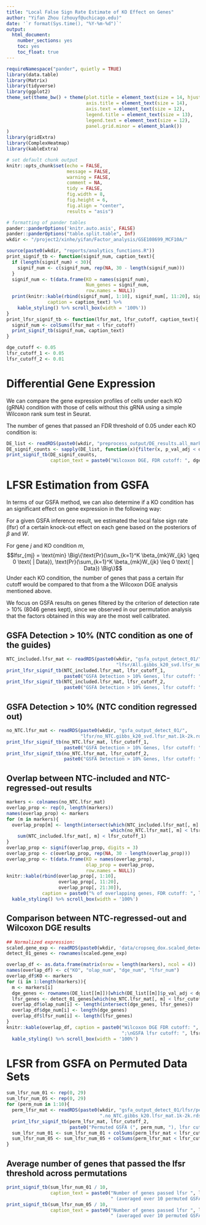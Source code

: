 ```yaml
---
title: "Local False Sign Rate Estimate of KO Effect on Genes"
author: "Yifan Zhou (zhouyf@uchicago.edu)"
date: '`r format(Sys.time(), "%Y-%m-%d")`'
output:
  html_document:
    number_sections: yes
    toc: yes
    toc_float: true
---
```


```r
requireNamespace("pander", quietly = TRUE)
library(data.table)
library(Matrix)
library(tidyverse)
library(ggplot2)
theme_set(theme_bw() + theme(plot.title = element_text(size = 14, hjust = 0.5),
                             axis.title = element_text(size = 14),
                             axis.text = element_text(size = 12),
                             legend.title = element_text(size = 13),
                             legend.text = element_text(size = 12),
                             panel.grid.minor = element_blank())
)
library(gridExtra)
library(ComplexHeatmap)
library(kableExtra)

# set default chunk output
knitr::opts_chunk$set(echo = FALSE,
                      message = FALSE,
                      warning = FALSE,
                      comment = NA,
                      tidy = FALSE,
                      fig.width = 8,
                      fig.height = 6,
                      fig.align = "center",
                      results = "asis")

# formatting of pander tables
pander::panderOptions('knitr.auto.asis', FALSE)
pander::panderOptions("table.split.table", Inf)
wkdir <- "/project2/xinhe/yifan/Factor_analysis/GSE108699_MCF10A/"
```

```r
source(paste0(wkdir, "reports/analytics_functions.R"))
print_signif_tb <- function(signif_num, caption_text){
  if (length(signif_num) < 30){
    signif_num <- c(signif_num, rep(NA, 30 - length(signif_num)))
  }
  signif_num <- t(data.frame(KO = names(signif_num),
                             Num_genes = signif_num,
                             row.names = NULL))
  print(knitr::kable(rbind(signif_num[, 1:10], signif_num[, 11:20], signif_num[, 21:30]),
               caption = caption_text) %>%
    kable_styling() %>% scroll_box(width = '100%'))
}
print_lfsr_signif_tb <- function(lfsr_mat, lfsr_cutoff, caption_text){
  signif_num <- colSums(lfsr_mat < lfsr_cutoff)
  print_signif_tb(signif_num, caption_text)
}

dge_cutoff <- 0.05
lfsr_cutoff_1 <- 0.05
lfsr_cutoff_2 <- 0.01
```

# Differential Gene Expression

We can compare the gene expression profiles of cells under each KO (gRNA) condition with those of cells without this gRNA using a simple Wilcoxon rank sum test in Seurat.

The number of genes that passed an FDR threshold of 0.05 under each KO condition is:

```r
DE_list <- readRDS(paste0(wkdir, "preprocess_output/DE_results.all_markers.seurat_wilcox.rds"))
DE_signif_counts <- sapply(DE_list, function(x){filter(x, p_val_adj < dge_cutoff) %>% nrow()})
print_signif_tb(DE_signif_counts,
                caption_text = paste0("Wilcoxon DGE, FDR cutoff: ", dge_cutoff))
```

# LFSR Estimation from GSFA

In terms of our GSFA method, we can also determine if a KO condition has an significant effect on gene expression in the following way:

For a given GSFA inference result, we estimated the local false sign rate (lfsr) of a certain knock-out effect on each gene based on the posteriors of $\beta$ and $W$.

For gene $j$ and KO condition $m$,
$$lfsr_{mj} = \text{min} \Big\{\text{Pr}(\sum_{k=1}^K \beta_{mk}W_{jk} \geq 0 \text{ | Data}), \text{Pr}(\sum_{k=1}^K \beta_{mk}W_{jk} \leq 0 \text{ | Data}) \Big\}$$
Under each KO condition, the number of genes that pass a certain lfsr cutoff would be compared to that from a the Wilcoxon DGE analysis mentioned above.

We focus on GSFA results on genes filtered by the criterion of detection rate > 10% (8046 genes kept), since we observed in our permutation analysis that the factors obtained in this way are the most well calibrated.

## GSFA Detection > 10% (NTC condition as one of the guides)

```r
NTC_included.lfsr_mat <- readRDS(paste0(wkdir, "gsfa_output_detect_01/",
                                        "lfsr/All.gibbs_k20_svd.lfsr_mat.2k-3k.rds"))
print_lfsr_signif_tb(NTC_included.lfsr_mat, lfsr_cutoff_1,
                     paste0("GSFA Detection > 10% Genes, lfsr cutoff: ", lfsr_cutoff_1))
print_lfsr_signif_tb(NTC_included.lfsr_mat, lfsr_cutoff_2,
                     paste0("GSFA Detection > 10% Genes, lfsr cutoff: ", lfsr_cutoff_2))
```

## GSFA Detection > 10% (NTC condition regressed out)

```r
no_NTC.lfsr_mat <- readRDS(paste0(wkdir, "gsfa_output_detect_01/",
                           "lfsr/no_NTC.gibbs_k20_svd.lfsr_mat.1k-2k.rds"))
print_lfsr_signif_tb(no_NTC.lfsr_mat, lfsr_cutoff_1,
                     paste0("GSFA Detection > 10% Genes, lfsr cutoff: ", lfsr_cutoff_1))
print_lfsr_signif_tb(no_NTC.lfsr_mat, lfsr_cutoff_2,
                     paste0("GSFA Detection > 10% Genes, lfsr cutoff: ", lfsr_cutoff_2))
```

## Overlap between NTC-included and NTC-regressed-out results

```r
markers <- colnames(no_NTC.lfsr_mat)
overlap_prop <- rep(0, length(markers))
names(overlap_prop) <- markers
for (m in markers){
  overlap_prop[m] <- length(intersect(which(NTC_included.lfsr_mat[, m] < lfsr_cutoff_1),
                                      which(no_NTC.lfsr_mat[, m] < lfsr_cutoff_1))) /
    sum(NTC_included.lfsr_mat[, m] < lfsr_cutoff_1)
}
overlap_prop <- signif(overlap_prop, digits = 3)
overlap_prop <- c(overlap_prop, rep(NA, 30 - length(overlap_prop)))
overlap_prop <- t(data.frame(KO = names(overlap_prop),
                             olap_prop = overlap_prop,
                             row.names = NULL))
knitr::kable(rbind(overlap_prop[, 1:10],
                   overlap_prop[, 11:20],
                   overlap_prop[, 21:30]),
             caption = paste0("% of overlapping genes, FDR cutoff: ", lfsr_cutoff_1)) %>%
  kable_styling() %>% scroll_box(width = '100%')
```

## Comparison between NTC-regressed-out and Wilcoxon DGE results

```r
## Normalized expression:
scaled.gene_exp <- readRDS(paste0(wkdir, 'data/cropseq_dox.scaled_detect_01.corrected_lib_NTC.rds'))
detect_01_genes <- rownames(scaled.gene_exp)
```

```r
overlap_df <- as.data.frame(matrix(nrow = length(markers), ncol = 4))
names(overlap_df) <- c("KO", "olap_num", "dge_num", "lfsr_num")
overlap_df$KO <- markers
for (i in 1:length(markers)){
  m <- markers[i]
  dge_genes <- rownames(DE_list[[m]])[which(DE_list[[m]]$p_val_adj < dge_cutoff)]
  lfsr_genes <- detect_01_genes[which(no_NTC.lfsr_mat[, m] < lfsr_cutoff_1)]
  overlap_df$olap_num[i] <- length(intersect(dge_genes, lfsr_genes))
  overlap_df$dge_num[i] <- length(dge_genes)
  overlap_df$lfsr_num[i] <- length(lfsr_genes)
}
knitr::kable(overlap_df, caption = paste0("Wilcoxon DGE FDR cutoff: ", dge_cutoff,
                                          ";\nGSFA lfsr cutoff: ", lfsr_cutoff_1)) %>%
  kable_styling() %>% scroll_box(width = '100%')
```

# LFSR from GSFA on Permuted Data Sets

```r
sum_lfsr_num_01 <- rep(0, 29)
sum_lfsr_num_05 <- rep(0, 29)
for (perm_num in 1:10){
  perm_lfsr_mat <- readRDS(paste0(wkdir, "gsfa_output_detect_01/lfsr/perm_", perm_num,
                                  ".no_NTC.gibbs_k20.lfsr_mat.1k-2k.rds"))
  print_lfsr_signif_tb(perm_lfsr_mat, lfsr_cutoff_2,
                       paste0("Permuted GSFA (", perm_num, "), lfsr cutoff: ", lfsr_cutoff_2))
  sum_lfsr_num_01 <- sum_lfsr_num_01 + colSums(perm_lfsr_mat < lfsr_cutoff_2)
  sum_lfsr_num_05 <- sum_lfsr_num_05 + colSums(perm_lfsr_mat < lfsr_cutoff_1)
}
```

## Average number of genes that passed the lfsr threshold across permutations

```r
print_signif_tb(sum_lfsr_num_01 / 10,
                caption_text = paste0("Number of genes passed lfsr ", lfsr_cutoff_2,
                                      " (averaged over 10 permuted GSFA sets)"))
print_signif_tb(sum_lfsr_num_05 / 10,
                caption_text = paste0("Number of genes passed lfsr ", lfsr_cutoff_1,
                                      " (averaged over 10 permuted GSFA sets)"))
```
